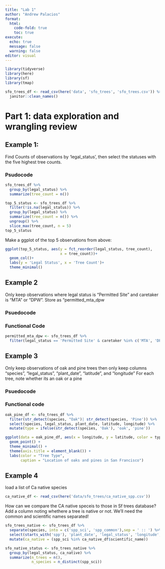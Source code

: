 ```yaml
---
title: "Lab 1"
author: "Andrew Palacios"
format: 
  html:
    code-fold: true
    toc: true 
execute: 
  echo: true
  message: false
  warning: false 
editor: visual
---
```


```r

library(tidyverse)
library(here)
library(sf)
library(tmap)

```

```r
sfo_trees_df <- read_csv(here('data', 'sfo_trees', 'sfo_trees.csv')) %>% 
  janitor::clean_names()

```

# Part 1: data exploration and wrangling review 

## Example 1: 

Find Counts of observations by 'legal_status', then select the statuses with the five highest tree counts. 

### Psudocode 


```r
sfo_trees_df %>% 
  group_by(legal_status) %>%
  summarize(tree_count = n())

top_5_status <- sfo_trees_df %>% 
  filter(!is.na(legal_status)) %>%
  group_by(legal_status) %>% 
  summarize(tree_count = n()) %>%
  ungroup() %>% 
  slice_max(tree_count, n = 5)
top_5_status
```

Make a ggplot of the top 5 observations from above: 

```r
ggplot(top_5_status, aes(y = fct_reorder(legal_status, tree_count),
                         x = tree_count))+ 
  geom_col()+
  labs(y = 'Legal Status', x = 'Tree Count')+
  theme_minimal()

```


## Example 2 


Only keep observations where legal status is "Permitted Site" and caretaker is "MTA" or "DPW". Store as "permitted_mta_dpw

### Psuedocode 



### Functional Code

```r

permitted_mta_dpw <- sfo_trees_df %>% 
  filter(legal_status == 'Permitted Site' & caretaker %in% c('MTA', 'DPW'))

```


## Example 3

Only keep observations of oak and pine trees 
then only keep columns "species", "legal_status", "plant_date", "latitude", and "longitude" 
For each tree, note whether its an oak or a pine 

### Psuedocode 



### Functional code
```r
oak_pine_df <- sfo_trees_df %>% 
  filter(str_detect(species, "Oak")| str_detect(species, 'Pine')) %>%
  select(species, legal_status, plant_date, latitude, longitude) %>%
  mutate(type = ifelse(str_detect(species, 'Oak'), 'oak', 'pine'))
```


```r
ggplot(data = oak_pine_df, aes(x = longitude, y = latitude, color = type)) +
  geom_point() + 
  theme_minimal() + 
  theme(axis.title = element_blank()) +
  labs(color = "Tree Type",
       caption = "Location of oaks and pines in San Francisco")
```

## Example 4

load a list of Ca native species

```r
ca_native_df <- read_csv(here('data/sfo_trees/ca_native_spp.csv'))
```

How can we compare the CA native speceis to those in Sf trees database?
Add a column noting whethere a tree is native or not. We'll need the common and scientific names separated! 

```r
sfo_trees_native <- sfo_trees_df %>%
  separate(species, into = c('spp_sci', 'spp_common'),sep = ' :: ') %>% 
  select(starts_with('spp'), 'plant_date', 'legal_status', 'longitude', 'latitude') %>% 
  mutate(ca_native = (spp_sci %in% ca_native_df$scientific_name))

sfo_native_status <- sfo_trees_native %>%
  group_by(legal_status, ca_native) %>%
  summarize(n_trees = n(), 
            n_species = n_distinct(spp_sci))

```



